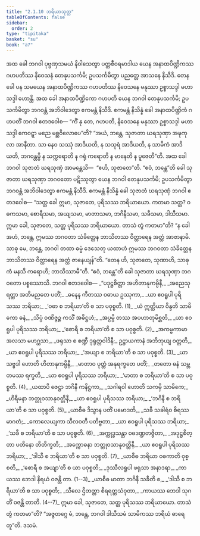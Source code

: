 ```yaml
---
title: "2.1.10 ဘရိယာသုတ္တ"
tableOfContents: false
sidebar:
  order: 2
type: "tipitaka"
basket: "su"
book: "a7"
---
```



<DynamicBreadcrumb />

<Division number="63" book="a7">

<Paragraph number="414" book="a7">
အထ ခေါ ဘဂဝါ ပုဗ္ဗဏှသမယံ နိဝါသေတွာ ပတ္တစီဝရမာဒါယ ယေန အနာထပိဏ္ဍိကဿ ဂဟပတိဿ နိဝေသနံ တေနုပသင်္ကမိ; ဥပသင်္ကမိတွာ ပညတ္တေ အာသနေ နိသီဒိ. တေန ခေါ ပန သမယေန အနာထပိဏ္ဍိကဿ ဂဟပတိဿ နိဝေသနေ မနုဿာ ဥစ္စာသဒ္ဒါ မဟာသဒ္ဒါ ဟောန္တိ. အထ ခေါ အနာထပိဏ္ဍိကော ဂဟပတိ ယေန ဘဂဝါ တေနုပသင်္ကမိ; ဥပသင်္ကမိတွာ ဘဂဝန္တံ အဘိဝါဒေတွာ ဧကမန္တံ နိသီဒိ. ဧကမန္တံ နိသိန္နံ ခေါ အနာထပိဏ္ဍိကံ ဂဟပတိံ ဘဂဝါ ဧတဒဝေါစ—
</Paragraph>

<Paragraph number="415" book="a7">
“ကိံ နု တေ, ဂဟပတိ, နိဝေသနေ မနုဿာ ဥစ္စာသဒ္ဒါ မဟာသဒ္ဒါ ကေဝဋ္ဋာ မညေ မစ္ဆဝိလောပေ”တိ? “အယံ, ဘန္တေ, သုဇာတာ ဃရသုဏှာ အဍ္ဎကုလာ အာနီတာ. သာ နေဝ သဿုံ အာဒိယတိ, န သသုရံ အာဒိယတိ, န သာမိကံ အာဒိယတိ, ဘဂဝန္တမ္ပိ န သက္ကရောတိ န ဂရုံ ကရောတိ န မာနေတိ န ပူဇေတီ”တိ.
</Paragraph>

<Paragraph number="416" book="a7">
အထ ခေါ ဘဂဝါ သုဇာတံ ဃရသုဏှံ အာမန္တေသိ—  “ဧဟိ, သုဇာတေ”တိ. “ဧဝံ, ဘန္တေ”တိ ခေါ သုဇာတာ ဃရသုဏှာ ဘဂဝတော ပဋိဿုတွာ ယေန ဘဂဝါ တေနုပသင်္ကမိ; ဥပသင်္ကမိတွာ ဘဂဝန္တံ အဘိဝါဒေတွာ ဧကမန္တံ နိသီဒိ. ဧကမန္တံ နိသိန္နံ ခေါ သုဇာတံ ဃရသုဏှံ ဘဂဝါ ဧတဒဝေါစ—
</Paragraph>

<Paragraph number="417" book="a7">
“သတ္တ ခေါ ဣမာ, သုဇာတေ, ပုရိသဿ ဘရိယာယော. ကတမာ သတ္တ? ဝဓကသမာ, စောရီသမာ, အယျသမာ, မာတာသမာ, ဘဂိနီသမာ, သခီသမာ, ဒါသီသမာ. ဣမာ ခေါ, သုဇာတေ, သတ္တ ပုရိသဿ ဘရိယာယော. တာသံ တွံ ကတမာ”တိ? “န ခေါ အဟံ, ဘန္တေ, ဣမဿ ဘဂဝတာ သံခိတ္တေန ဘာသိတဿ ဝိတ္ထာရေန အတ္ထံ အာဇာနာမိ. သာဓု မေ, ဘန္တေ, ဘဂဝါ တထာ ဓမ္မံ ဒေသေတု ယထာဟံ ဣမဿ ဘဂဝတာ သံခိတ္တေန ဘာသိတဿ ဝိတ္ထာရေန အတ္ထံ ဇာနေယျန်”တိ. “တေန ဟိ, သုဇာတေ, သုဏာဟိ, သာဓုကံ မနသိ ကရောဟိ; ဘာသိဿာမီ”တိ. “ဧဝံ, ဘန္တေ”တိ ခေါ သုဇာတာ ဃရသုဏှာ ဘဂဝတော ပစ္စဿောသိ. ဘဂဝါ ဧတဒဝေါစ—
</Paragraph>

<Paragraph number="418" type="verses" book="a7">
_“ပဒုဋ္ဌစိတ္တာ အဟိတာနုကမ္ပိနီ,_  
_အညေသု ရတ္တာ အတိမညတေ ပတိံ;_  
_ဓနေန ကီတဿ ဝဓာယ ဥဿုကာ,_  
_ယာ ဧဝရူပါ ပုရိသဿ ဘရိယာ;_  
_‘ဝဓာ စ ဘရိယာ’တိ စ သာ ပဝုစ္စတိ. (1)_  

</Paragraph>

<Paragraph number="419" type="verses" book="a7">
_ယံ ဣတ္ထိယာ ဝိန္ဒတိ သာမိကော ဓနံ,_  
_သိပ္ပံ ဝဏိဇ္ဇဉ္စ ကသိံ အဓိဋ္ဌဟံ;_  
_အပ္ပမ္ပိ တဿ အပဟာတုမိစ္ဆတိ,_  
_ယာ ဧဝရူပါ ပုရိသဿ ဘရိယာ;_  
_‘စောရီ စ ဘရိယာ’တိ စ သာ ပဝုစ္စတိ. (2)_  

</Paragraph>

<Paragraph number="420" type="verses" book="a7">
_အကမ္မကာမာ အလသာ မဟဂ္ဃသာ,_  
_ဖရုသာ စ စဏ္ဍီ ဒုရုတ္တဝါဒိနီ;_  
ဥဋ္ဌာယကာနံ အဘိဘုယျ ဝတ္တတိ,_  
_ယာ ဧဝရူပါ ပုရိသဿ ဘရိယာ;_  
_‘အယျာ စ ဘရိယာ’တိ စ သာ ပဝုစ္စတိ. (3)_  

</Paragraph>

<Paragraph number="421" type="verses" book="a7">
_ယာ သဗ္ဗဒါ ဟောတိ ဟိတာနုကမ္ပိနီ,_  
_မာတာဝ ပုတ္တံ အနုရက္ခတေ ပတိံ;_  
_တတော ဓနံ သမ္ဘတမဿ ရက္ခတိ,_  
_ယာ ဧဝရူပါ ပုရိသဿ ဘရိယာ;_  
_‘မာတာ စ ဘရိယာ’တိ စ သာ ပဝုစ္စတိ. (4)_  

</Paragraph>

<Paragraph number="422" type="verses" book="a7">
_ယထာပိ ဇေဋ္ဌာ ဘဂိနီ ကနိဋ္ဌကာ,_  
_သဂါရဝါ ဟောတိ သကမှိ သာမိကေ;_  
_ဟိရီမနာ ဘတ္တုဝသာနုဝတ္တိနီ,_  
_ယာ ဧဝရူပါ ပုရိသဿ ဘရိယာ;_  
_‘ဘဂိနီ စ ဘရိယာ’တိ စ သာ ပဝုစ္စတိ. (5)_  

</Paragraph>

<Paragraph number="423" type="verses" book="a7">
_ယာစီဓ ဒိသွာန ပတိံ ပမောဒတိ,_  
_သခီ သခါရံဝ စိရဿမာဂတံ;_  
_ကောလေယျကာ သီလဝတီ ပတိဗ္ဗတာ,_  
_ယာ ဧဝရူပါ ပုရိသဿ ဘရိယာ;_  
_‘သခီ စ ဘရိယာ’တိ စ သာ ပဝုစ္စတိ. (6)_  

</Paragraph>

<Paragraph number="424" type="verses" book="a7">
_အက္ကုဒ္ဓသန္တာ ဝဓဒဏ္ဍတဇ္ဇိတာ,_  
_အဒုဋ္ဌစိတ္တာ ပတိနော တိတိက္ခတိ;_  
_အက္ကောဓနာ ဘတ္တုဝသာနုဝတ္တိနီ,_  
_ယာ ဧဝရူပါ ပုရိသဿ ဘရိယာ;_  
_‘ဒါသီ စ ဘရိယာ’တိ စ သာ ပဝုစ္စတိ. (7)_  

</Paragraph>

<Paragraph number="425" type="verses" book="a7">
_ယာစီဓ ဘရိယာ ဝဓကာတိ ဝုစ္စတိ,_  
_‘စောရီ စ အယျာ’တိ စ ယာ ပဝုစ္စတိ;_  
_ဒုဿီလရူပါ ဖရုသာ အနာဒရာ,_  
_ကာယဿ ဘေဒါ နိရယံ ဝဇန္တိ တာ. (1--3)_  

</Paragraph>

<Paragraph number="426" type="verses" book="a7">
_ယာစီဓ မာတာ ဘဂိနီ သခီတိ စ,_  
_‘ဒါသီ စ ဘရိယာ’တိ စ သာ ပဝုစ္စတိ;_  
_သီလေ ဌိတတ္တာ စိရရတ္တသံဝုတာ,_  
_ကာယဿ ဘေဒါ သုဂတိံ ဝဇန္တိ တာတိ. (4--7)_  

</Paragraph>

<Paragraph number="427" book="a7">
ဣမာ ခေါ, သုဇာတေ, သတ္တ ပုရိသဿ ဘရိယာယော. တာသံ တွံ ကတမာ”တိ? “အဇ္ဇတဂ္ဂေ မံ, ဘန္တေ, ဘဂဝါ ဒါသီသမံ သာမိကဿ ဘရိယံ ဓာရေတူ”တိ.

</Paragraph>
</Division>

<Paragraph number="428" type="center" book="a7">
ဒသမံ.
</Paragraph>